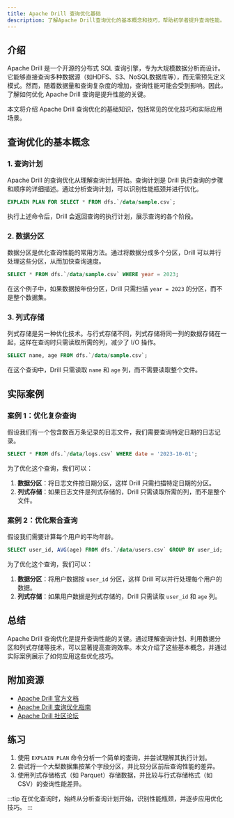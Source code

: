 ```yaml
---
title: Apache Drill 查询优化基础
description: 了解Apache Drill查询优化的基本概念和技巧，帮助初学者提升查询性能。
---
```


## 介绍

Apache Drill 是一个开源的分布式 SQL 查询引擎，专为大规模数据分析而设计。它能够直接查询多种数据源（如HDFS、S3、NoSQL数据库等），而无需预先定义模式。然而，随着数据量和查询复杂度的增加，查询性能可能会受到影响。因此，了解如何优化 Apache Drill 查询是提升性能的关键。

本文将介绍 Apache Drill 查询优化的基础知识，包括常见的优化技巧和实际应用场景。

## 查询优化的基本概念

### 1. 查询计划

Apache Drill 的查询优化从理解查询计划开始。查询计划是 Drill 执行查询的步骤和顺序的详细描述。通过分析查询计划，可以识别性能瓶颈并进行优化。

```sql
EXPLAIN PLAN FOR SELECT * FROM dfs.`/data/sample.csv`;
```

执行上述命令后，Drill 会返回查询的执行计划，展示查询的各个阶段。

### 2. 数据分区

数据分区是优化查询性能的常用方法。通过将数据分成多个分区，Drill 可以并行处理这些分区，从而加快查询速度。

```sql
SELECT * FROM dfs.`/data/sample.csv` WHERE year = 2023;
```

在这个例子中，如果数据按年份分区，Drill 只需扫描 `year = 2023` 的分区，而不是整个数据集。

### 3. 列式存储

列式存储是另一种优化技术。与行式存储不同，列式存储将同一列的数据存储在一起，这样在查询时只需读取所需的列，减少了 I/O 操作。

```sql
SELECT name, age FROM dfs.`/data/sample.csv`;
```

在这个查询中，Drill 只需读取 `name` 和 `age` 列，而不需要读取整个文件。

## 实际案例

### 案例 1：优化复杂查询

假设我们有一个包含数百万条记录的日志文件，我们需要查询特定日期的日志记录。

```sql
SELECT * FROM dfs.`/data/logs.csv` WHERE date = '2023-10-01';
```

为了优化这个查询，我们可以：

1. **数据分区**：将日志文件按日期分区，这样 Drill 只需扫描特定日期的分区。
2. **列式存储**：如果日志文件是列式存储的，Drill 只需读取所需的列，而不是整个文件。

### 案例 2：优化聚合查询

假设我们需要计算每个用户的平均年龄。

```sql
SELECT user_id, AVG(age) FROM dfs.`/data/users.csv` GROUP BY user_id;
```

为了优化这个查询，我们可以：

1. **数据分区**：将用户数据按 `user_id` 分区，这样 Drill 可以并行处理每个用户的数据。
2. **列式存储**：如果用户数据是列式存储的，Drill 只需读取 `user_id` 和 `age` 列。

## 总结

Apache Drill 查询优化是提升查询性能的关键。通过理解查询计划、利用数据分区和列式存储等技术，可以显著提高查询效率。本文介绍了这些基本概念，并通过实际案例展示了如何应用这些优化技巧。

## 附加资源

- [Apache Drill 官方文档](https://drill.apache.org/docs/)
- [Apache Drill 查询优化指南](https://drill.apache.org/docs/optimizing-drill-queries/)
- [Apache Drill 社区论坛](https://community.mapr.com/t5/Apache-Drill/bd-p/ApacheDrill)

## 练习

1. 使用 `EXPLAIN PLAN` 命令分析一个简单的查询，并尝试理解其执行计划。
2. 尝试将一个大型数据集按某个字段分区，并比较分区前后查询性能的差异。
3. 使用列式存储格式（如 Parquet）存储数据，并比较与行式存储格式（如 CSV）的查询性能差异。

:::tip
在优化查询时，始终从分析查询计划开始，识别性能瓶颈，并逐步应用优化技巧。
:::